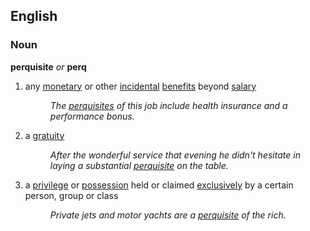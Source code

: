 ==English==
=== Noun ===
'''perquisite''' ''or'' '''perq'''
# any [[monetary]] or other [[incidental]] [[benefits]] beyond [[salary]]
#: ''The [[perquisite]]s of this job include health insurance and a performance bonus.''
# a [[gratuity]]
#: ''After the wonderful service that evening he didn't hesitate in laying a substantial [[perquisite]] on the table.''
# a [[privilege]] or [[possession]] held or claimed [[exclusively]] by a certain person, group or class
#: ''Private jets and motor yachts are a [[perquisite]] of the rich.''